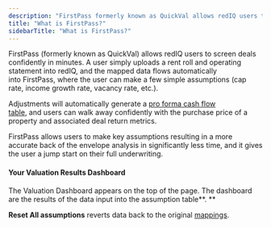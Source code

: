 ```yaml
---
description: "FirstPass formerly known as QuickVal allows redIQ users to screen deals confidently in minutes A user simply uploads a rent roll and operating statement into..."
title: "What is FirstPass?"
sidebarTitle: "What is FirstPass?"
---
```


FirstPass (formerly known as QuickVal) allows redIQ users to screen deals confidently in minutes. A user simply uploads a rent roll and operating statement into redIQ, and the mapped data flows automatically into FirstPass, where the user can make a few simple assumptions (cap rate, income growth rate, vacancy rate, etc.). 

Adjustments will automatically generate a [pro forma cash flow table](/rediq/valuationIQ/how-to-use-the-model/valuationiq-proforma-exporting-and-importing), and users can walk away confidently with the purchase price of a property and associated deal return metrics.  

FirstPass allows users to make key assumptions resulting in a more accurate back of the envelope analysis in significantly less time, and it gives the user a jump start on their full underwriting. 

#### **Your Valuation Results Dashboard**

The Valuation Dashboard appears on the top of the page. The dashboard are the results of the data input into the assumption table**. **

**Reset All assumptions** reverts data back to the original [mappings](../rent-rolls/what-does-mapping-mean).